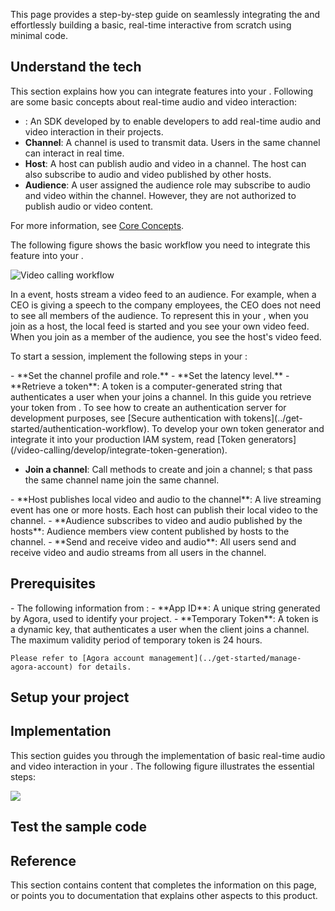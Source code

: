 
This page provides a step-by-step guide on seamlessly integrating the <Vg k="VSDK"/> and effortlessly building a basic, real-time interactive <Vpl k="CLIENT"/> from scratch using minimal code.

## Understand the tech

This section explains how you can integrate <Vpd k="PRODUCT" /> features into your <Vpl k="CLIENT" />. Following are some basic concepts about real-time audio and video interaction:

- **<Vg k="VSDK"/>**: An SDK developed by <Vg k="COMPANY"/> to enable developers to add real-time audio and video interaction in their projects.
- **Channel**: A channel is used to transmit data. Users in the same channel can interact in real time.
- **Host**: A host can publish audio and video in a channel. The host can also subscribe to audio and video published by other hosts.
- **Audience**: A user assigned the audience role may subscribe to audio and video within the channel. However, they are not authorized to publish audio or video content.

For more information, see [Core Concepts](../overview/core-concepts).

The following figure shows the basic workflow you need to integrate this feature into your <Vpl k="CLIENT" />.

![Video calling workflow](/images/video-calling/video-call.png)

<ProductWrapper product="interactive-live-streaming, broadcast-streaming">
In a <Vpd k="PRODUCT" /> event, hosts stream a video feed to an audience. For example, when a CEO is giving a speech to the company employees, the CEO does not need to see all members of the audience. To represent this in your <Vpl k="CLIENT" />, when you join as a host, the local feed is started and you see your own video feed. When you join as a member of the audience, you see the host's video feed.
</ProductWrapper>

To start a session, implement the following steps in your <Vpl k="CLIENT" />:

<ProductWrapper product="interactive-live-streaming, broadcast-streaming">
- **Set the channel profile and role.**
</ProductWrapper>
<ProductWrapper product="broadcast-streaming">
- **Set the latency level.**
</ProductWrapper>
- **Retrieve a token**: A token is a computer-generated string that authenticates a user when your <Vpl k="CLIENT" /> joins a channel. In this guide you retrieve your token from <Vg k="CONSOLE" />. To see how to create an authentication server for development purposes, see [Secure authentication with tokens](../get-started/authentication-workflow). To develop your own token generator and integrate it into your production IAM system, read [Token generators](/video-calling/develop/integrate-token-generation).

- **Join a channel**: Call methods to create and join a channel; <Vpl k="CLIENT" />s that pass the same channel name join the same channel.
<ProductWrapper product="interactive-live-streaming, broadcast-streaming">
- **Host publishes local video and audio to the channel**: A live streaming event has one or more hosts. Each host can publish their local video to the channel.
- **Audience subscribes to video and audio published by the hosts**: Audience members view content published by hosts to the channel.
</ProductWrapper>
<ProductWrapper product="video-calling">
- **Send and receive video and audio**: All users send and receive video and audio streams from all users in the channel.
</ProductWrapper>

## Prerequisites
<Prerequisites/>
- The following information from <Vg k="CONSOLE"/>:
    - **App ID**: A unique string generated by Agora, used to identify your project.
    - **Temporary Token**: A token is a dynamic key, that authenticates a user when the client joins a channel. The maximum validity period of temporary token is 24 hours.

    Please refer to [Agora account management](../get-started/manage-agora-account) for details.

## Setup your project
<ProjectSetup/>

## Implementation
This section guides you through the implementation of basic real-time audio and video interaction in your <Vpl k="CLIENT"/>. The following figure illustrates the essential steps:

![](/images/video-sdk/quick-start-sequence.svg)

<ProjectImplement/>

## Test the sample code
<ProjectTest/>

## Reference

This section contains content that completes the information on this page, or points you to documentation that explains other aspects to this product.

<Reference/>